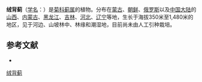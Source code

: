 {{Speciesbox
| name = 绒背蓟
| status = 
| status_system = 
| image =
| genus = Cirsium
| species = vlassovianum
| authority = Fisch. ex DC.
}}

'''绒背蓟'''（[[学名|学名]]：{{lang|la|''Cirsium vlassovianum''}}）是[[菊科|菊科]][[蓟属|蓟属]]的植物。分布在[[蒙古|蒙古]]、[[朝鲜|朝鲜]]、[[俄罗斯|俄罗斯]]以及[[中国大陆|中国大陆]]的[[山西|山西]]、[[内蒙古|内蒙古]]、[[黑龙江|黑龙江]]、[[吉林|吉林]]、[[河北|河北]]、[[辽宁|辽宁]]等地，生长于海拔350米至1,480米的地区，见于河边、山坡林中、林缘和潮湿地，目前尚未由人工引种栽培。

== 参考文献 ==
<div class="references-small">
* {{cite web| url =http://www.bioinfo.cn/db05/KmzwSpecies.php?action=view&id=4208| title =绒背蓟| work =《中国高等植物数据库全库》| publisher =中国科学院微生物研究所| author =昆明植物研究所| accessdate =2009-02-25| deadurl =yes| archiveurl =https://web.archive.org/web/20160305021703/http://www.bioinfo.cn/db05/KmzwSpecies.php?action=view&id=4208| archivedate =2016-03-05}}
</div>
{{Taxonbar|from=Q15230948}}

[[Category:蓟属|绒背蓟]]


{{植物小作品}}